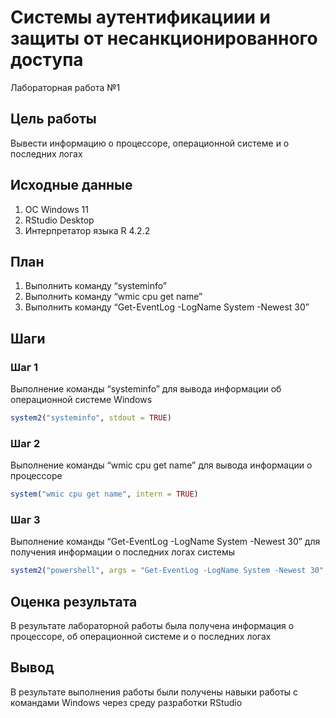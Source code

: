 # Системы аутентификациии и защиты от несанкционированного доступа

Лабораторная работа №1

## Цель работы

Вывести информацию о процессоре, операционной системе и о последних логах

## Исходные данные

1.  ОС Windows 11
2.  RStudio Desktop
3.  Интерпретатор языка R 4.2.2

## План

1.  Выполнить команду "systeminfo"
2.  Выполнить команду "wmic cpu get name"
3.  Выполнить команду "Get-EventLog -LogName System -Newest 30"

## Шаги

### Шаг 1

Выполнение команды "systeminfo" для вывода информации об операционной системе Windows

```r
system2("systeminfo", stdout = TRUE)
```

### Шаг 2

Выполнение команды "wmic cpu get name" для вывода информации о процессоре

```r
system("wmic cpu get name", intern = TRUE)
```

### Шаг 3

Выполнение команды "Get-EventLog -LogName System -Newest 30" для получения информации о последних логах системы

```r
system2("powershell", args = "Get-EventLog -LogName System -Newest 30", stdout = TRUE)
```

## Оценка результата

В результате лабораторной работы была получена информация о процессоре, об операционной системе и о последних логах

## Вывод

В результате выполнения работы были получены навыки работы с командами Windows через среду разработки RStudio

